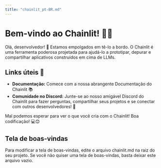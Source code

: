 ```yaml
---
title: "chainlit_pt-BR.md"
---
```


# Bem-vindo ao Chainlit! 🚀🤖

Olá, desenvolvedor! 👋 Estamos empolgados em tê-lo a bordo. O Chainlit é uma ferramenta poderosa projetada para ajudá-lo a prototipar, depurar e compartilhar aplicativos construídos em cima de LLMs.

## Links úteis 🔗

- **Documentação:** Comece com a nossa abrangente Documentação do Chainlit 📚
- **Comunidade no Discord:** Junte-se ao nosso amigável Discord do Chainlit para fazer perguntas, compartilhar seus projetos e se conectar com outros desenvolvedores! 💬

Mal podemos esperar para ver o que você cria com o Chainlit! Boa codificação! 💻😊

## Tela de boas-vindas

Para modificar a tela de boas-vindas, edite o arquivo chainlit.md
 na raiz do seu projeto. Se você não quiser uma tela de boas-vindas, basta deixar este arquivo vazio.